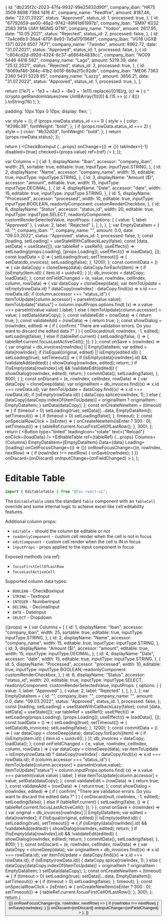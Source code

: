 
<Meta title="Data Display/Editable Table" component={EditableTable} />

  {
    id: "db235f2c-2023-47fa-9932-99e25832d90f",
    company_iban: "HR75 3509 8698 7394 1416 4",
    company_name: "Feedfire",
    amount: 8187.46,
    date: "22.01.2022",
    status: "Approved",
    status_id: 1,
    processed: true,
  },
  {
    id: "67792659-ae00-46a2-9742-49f41d61997b",
    company_iban: "SM97 K032 2583 391A UIAY MGMS QTM",
    company_name: "Yodoo",
    amount: 2617.95,
    date: "10.05.2021",
    status: "Rejected",
    status_id: 2,
    processed: false,
  },
  {
    id: "7a4ce6b3-36a4-470f-8e93-7a5a1791968f",
    company_iban: "VG18 UGXB 1371 0224 8507 7471",
    company_name: "Twimbo",
    amount: 8962.72,
    date: "31.07.2021",
    status: "Approved",
    status_id: 1,
    processed: false,
  },
  {
    id: "c804cd2d-d92d-4324-8c37-a6664b4838cc",
    company_iban: "NO09 5446 4416 582",
    company_name: "Lago",
    amount: 5219.39,
    date: "25.12.2021",
    status: "Rejected",
    status_id: 2,
    processed: true,
  },
  {
    id: "8069a146-384c-41b2-b016-6b9a2f5c92db",
    company_iban: "ME06 7363 2360 5431 5228 85",
    company_name: "Lazzy",
    amount: 3856.21,
    date: "31.07.2022",
    status: "Approved",
    status_id: 1,
    processed: true,
  },
];

  return ([1e7] + -1e3 + -4e3 + -8e3 + -1e11).replace(/[018]/g, (c) =>
    (
      c ^
      (crypto.getRandomValues(new Uint8Array(1))[0] & (15 >> (c / 4)))
    ).toString(16)
  );
};


  padding: 10px 10px 0 10px;
  display: flex;
`;

  var style = {};
  if (props.rowData.status_id === 1) {
    style = {
      color: "#298c38",
      fontWeight: "bold",
    };
  }
  if (props.rowData.status_id === 2) {
    style = {
      color: "#b32d2d",
      fontWeight: "bold",
    };
  }
  return <span style={style}>{props.rowData.status}</span>;
});

  return (
    <CheckBoxInput
      {...props}
      onChange={() => {}}
      tabIndex={-1}
      disabled={true}
      checked={props.value}
      ref={ref}
    />
  );
});

  var Columns = [
    {
      id: 1,
      displayName: "Iban",
      accessor: "company_iban",
      width: 25,
      sortable: true,
      editable: true,
      inputType: inputType.STRING,
    },
    {
      id: 2,
      displayName: "Name",
      accessor: "company_name",
      width: 15,
      editable: true,
      inputType: inputType.STRING,
    },
    {
      id: 3,
      displayName: "Amount ($)",
      accessor: "amount",
      editable: true,
      width: 15,
      inputType: inputType.DECIMAL,
    },
    {
      id: 4,
      displayName: "Date",
      accessor: "date",
      width: 15,
      editable: true,
      inputType: inputType.STRING,
    },
    {
      id: 5,
      displayName: "Processed",
      accessor: "processed",
      width: 10,
      editable: true,
      inputType: inputType.BOOLEAN,
      readonlyComponent: customRenderCheckbox,
    },
    {
      id: 6,
      displayName: "Status",
      accessor: "status_id",
      width: 20,
      editable: true,
      inputType: inputType.SELECT,
      readonlyComponent: customRenderSelectedValue,
      inputProps: {
        options: [
          { value: 1, label: "Approved" },
          { value: 2, label: "Rejected" },
        ],
      },
    },
  ];
  var EmptyDataItem = {
    id: "",
    company_iban: "",
    company_name: "",
    amount: 0.0,
    date: "09.03.2022",
    status: "Approved",
    status_id: 1,
    processed: false,
  };
  const [loading, setLoading] = useStateWithCallbackLazy(false);
  const [data, setData] = useState([]);
  var tableRef = useRef();
  useEffect(() => setLoading(props.Loading), [props.Loading]);
  useEffect(() => loadData(), []);
  const loadData = () => {
    setLoading(true);
    setTimeout(() => {
      setData(db_invoices);
      setLoading(false);
    }, 1200);
  };
  const commitData = () => {
    var dataCopy = cloneDeep(data);
    dataCopy.forEach((item) => {
      if (isEmpty(item.id)) {
        item.id = uuidv4();
      }
    });
    db_invoices = dataCopy;
    loadData();
  };
  const onFieldChanged = (e, value, rowIndex, cellIndex, column, rowData) => {
    var dataCopy = cloneDeep(data);
    var itemToUpdate = isEmpty(rowData.id)
      ? dataCopy[rowIndex]
      : dataCopy.find((x) => x.id === rowData.id);
    if (column.accessor === "status_id") {
      itemToUpdate[column.accessor] = parseInt(value.value);
      itemToUpdate["status"] = column.inputProps.options.find(
        (x) => x.value === parseInt(value.value)
      ).label;
    } else {
      itemToUpdate[column.accessor] = value;
    }
    setData(dataCopy);
  };
  const validateEdit = (rowData) => {
    return true;
  };
  const validateAdd = (rowData) => {
    return true;
  };
  const showDialog = (rowIndex, edited) => {
    if (
      confirm(
        "There are validation errors. Do you want to discard the edited data ?"
      )
    ) {
      onDiscard(null, rowIndex, -1, edited);
      setLoading(false);
    } else if (tableRef.current) {
      setLoading(false, () => {
        tableRef.current.focusLastActiveCell();
      });
    }
  };
  const onSave = (rowIndex) => {
    var original = db_invoices[rowIndex] || EmptyDataItem;
    var edited = data[rowIndex];
    if (!isEqual(original, edited) || isEmpty(edited.id)) {
      setLoading(true);
      setTimeout(() => {
        if (isEmpty(data[rowIndex].id) && !validateAdd(edited)) {
          showDialog(rowIndex, edited);
          return;
        }
        if (!isEmpty(data[rowIndex].id) && !validateEdit(edited)) {
          showDialog(rowIndex, edited);
          return;
        }
        commitData();
        setLoading(false);
      }, 800);
    }
  };
  const onDiscard = (e, rowIndex, cellIndex, rowData) => {
    var dataCopy = cloneDeep(data);
    var originalItem = db_invoices.find((x) => x.id === rowData.id);
    var itemToUpdate = dataCopy.find((x) => x.id === rowData.id);
    if (isEmpty(rowData.id)) {
      dataCopy.splice(rowIndex, 1);
    } else {
      dataCopy[dataCopy.indexOf(itemToUpdate)] = originalItem
        ? originalItem
        : EmptyDataItem;
    }
    setData(dataCopy);
  };
  const onCreateNewItem = (timeout) => {
    if (timeout > 0) setLoading(true);
    setData([...data, EmptyDataItem]);
    setTimeout(() => {
      if (timeout > 0) setLoading(false);
    }, timeout);
  };
  const onSpecialRowClick = (isEnter) => {
    onCreateNewItem(isEnter ? 300 : 0);
    setTimeout(() => {
      tableRef.current.focusFirstCellOfLastRow();
    }, 300);
  };
  return (
    <Container>
      <Commands>
        <Button
          type="tinted"
          leadingIcon="rotate"
          text={"Reload"}
          onClick={loadData}
        />
      </Commands>
      <EditableTable
        ref={tableRef}
        {...props}
        Columns={Columns}
        EmptyDataItem={EmptyDataItem}
        Data={data}
        Loading={loading}
        onCellFocusChange={() => {}}
        onRowFocusChange={(e, rowIndex, nextRow) => {
          if (rowIndex !== nextRow) {
            onSave(rowIndex);
          }
        }}
        onDiscard={onDiscard}
        onInputChange={onFieldChanged}
      >
        <TableSpecialLastRow Loading={loading} onClick={onSpecialRowClick} />
      </EditableTable>
    </Container>
  );
};

# Editable Table

```jsx
import { EditableTable } from "@lnc-react-ui";
```

The `EditableTable` uses the standard `Table` component with an `TableCell`
override and some internal logic to achieve excel-like cell editability features.

Additional column props:

- `editable` - should the column be editable or not
- `readonlyComponent` - custom cell render when the cell is not in focus
- `editComponent` - custom cell render when the cell is IN in focus
- `inputProps` - props applied to the input component in focus

Exposed methods (via ref):

- `focusFirstCellOfLastRow`
- `focusLastActiveCell`

Supported column data types:

- `BOOLEAN` - CheckBoxInput
- `STRING` - TextInput
- `INTEGER` - NumberInput
- `DECIMAL` - DecimalInput
- `DATE` - DateInput
- `SELECT` - Dropdown

<Canvas>
  <Story
    name="Default"
    args={{
      EnableLoader: true,
    }}
  >
    {(props) => {
      var Columns = [
        {
          id: 1,
          displayName: "Iban",
          accessor: "company_iban",
          width: 25,
          sortable: true,
          editable: true,
          inputType: inputType.STRING,
        },
        {
          id: 2,
          displayName: "Name",
          accessor: "company_name",
          width: 15,
          editable: true,
          inputType: inputType.STRING,
        },
        {
          id: 3,
          displayName: "Amount ($)",
          accessor: "amount",
          editable: true,
          width: 15,
          inputType: inputType.DECIMAL,
        },
        {
          id: 4,
          displayName: "Date",
          accessor: "date",
          width: 15,
          editable: true,
          inputType: inputType.STRING,
        },
        {
          id: 5,
          displayName: "Processed",
          accessor: "processed",
          width: 10,
          editable: true,
          inputType: inputType.BOOLEAN,
          readonlyComponent: customRenderCheckbox,
        },
        {
          id: 6,
          displayName: "Status",
          accessor: "status_id",
          width: 20,
          editable: true,
          inputType: inputType.SELECT,
          readonlyComponent: customRenderSelectedValue,
          inputProps: {
            options: [
              { value: 1, label: "Approved" },
              { value: 2, label: "Rejected" },
            ],
          },
        },
      ];
      var EmptyDataItem = {
        id: "",
        company_iban: "",
        company_name: "",
        amount: 0.0,
        date: "09.03.2022",
        status: "Approved",
        status_id: 1,
        processed: false,
      };
      const [loading, setLoading] = useStateWithCallbackLazy(false);
      const [data, setData] = useState([]);
      var tableRef = useRef();
      useEffect(() => setLoading(props.Loading), [props.Loading]);
      useEffect(() => loadData(), []);
      const loadData = () => {
        setLoading(true);
        setTimeout(() => {
          setData(db_invoices);
          setLoading(false);
        }, 1200);
      };
      const commitData = () => {
        var dataCopy = cloneDeep(data);
        dataCopy.forEach((item) => {
          if (isEmpty(item.id)) {
            item.id = uuidv4();
          }
        });
        db_invoices = dataCopy;
        loadData();
      };
      const onFieldChanged = (
        e,
        value,
        rowIndex,
        cellIndex,
        column,
        rowData
      ) => {
        var dataCopy = cloneDeep(data);
        var itemToUpdate = isEmpty(rowData.id)
          ? dataCopy[rowIndex]
          : dataCopy.find((x) => x.id === rowData.id);
        if (column.accessor === "status_id") {
          itemToUpdate[column.accessor] = parseInt(value.value);
          itemToUpdate["status"] = column.inputProps.options.find(
            (x) => x.value === parseInt(value.value)
          ).label;
        } else itemToUpdate[column.accessor] = value;
        setData(dataCopy);
      };
      const validateEdit = (rowData) => {
        return true;
      };
      const validateAdd = (rowData) => {
        return true;
      };
      const showDialog = (rowIndex, edited) => {
        if (
          confirm(
            "There are validation errors. Do you want to discard the edited data ?"
          )
        ) {
          onDiscard(null, rowIndex, -1, edited);
          setLoading(false);
        } else if (tableRef.current) {
          setLoading(false, () => {
            tableRef.current.focusLastActiveCell();
          });
        }
      };
      const onSave = (rowIndex) => {
        var original = db_invoices[rowIndex] || EmptyDataItem;
        var edited = data[rowIndex];
        if (!isEqual(original, edited) || isEmpty(edited.id)) {
          setLoading(true);
          setTimeout(() => {
            if (isEmpty(data[rowIndex].id) && !validateAdd(edited)) {
              showDialog(rowIndex, edited);
              return;
            }
            if (!isEmpty(data[rowIndex].id) && !validateEdit(edited)) {
              showDialog(rowIndex, edited);
              return;
            }
            commitData();
            setLoading(false);
          }, 800);
        }
      };
      const onDiscard = (e, rowIndex, cellIndex, rowData) => {
        var dataCopy = cloneDeep(data);
        var originalItem = db_invoices.find((x) => x.id === rowData.id);
        var itemToUpdate = dataCopy.find((x) => x.id === rowData.id);
        if (isEmpty(rowData.id)) {
          dataCopy.splice(rowIndex, 1);
        } else {
          dataCopy[dataCopy.indexOf(itemToUpdate)] = originalItem
            ? originalItem
            : EmptyDataItem;
        }
        setData(dataCopy);
      };
      const onCreateNewItem = (timeout) => {
        if (timeout > 0) setLoading(true);
        setData([...data, EmptyDataItem]);
        setTimeout(() => {
          if (timeout > 0) setLoading(false);
        }, timeout);
      };
      const onSpecialRowClick = (isEnter) => {
        onCreateNewItem(isEnter ? 300 : 0);
        setTimeout(() => {
          tableRef.current.focusFirstCellOfLastRow();
        }, 300);
      };
      return (
        <Container>
          <Commands>
            <Button
              type="tinted"
              leadingIcon="rotate"
              text={"Reload"}
              onClick={loadData}
            />
          </Commands>
          <EditableTable
            ref={tableRef}
            {...props}
            Columns={Columns}
            EmptyDataItem={EmptyDataItem}
            Data={data}
            Loading={loading}
            onCellFocusChange={() => {}}
            onRowFocusChange={(e, rowIndex, nextRow) => {
              if (rowIndex !== nextRow) {
                onSave(rowIndex);
              }
            }}
            onDiscard={onDiscard}
            onInputChange={onFieldChanged}
          >
            <TableSpecialLastRow
              Loading={loading}
              onClick={onSpecialRowClick}
            />
          </EditableTable>
        </Container>
      );
    }}
  </Story>
</Canvas>

<ArgsTable story="Default" />
